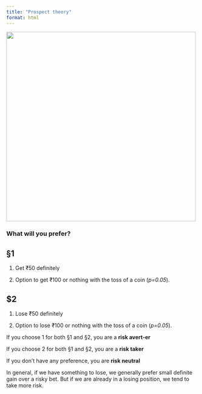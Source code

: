```yaml
---
title: "Prospect theory"
format: html
---
```


![](images/prosp.png){width="499"}

### What will you prefer?

::: panel-tabset
## §1

1.  Get ₹50 definitely

2.  Option to get ₹100 or nothing with the toss of a coin (*p=0.05*).

## \$2

1.  Lose ₹50 definitely

2.  Option to lose ₹100 or nothing with the toss of a coin (*p=0.05*).
:::

If you choose 1 for both §1 and §2, you are a **risk avert-er**

If you choose 2 for both §1 and §2, you are a **risk taker**

If you don't have any preference, you are **risk neutral**

In general, if we have something to lose, we generally prefer small definite gain over a risky bet. But if we are already in a losing position, we tend to take more risk.
